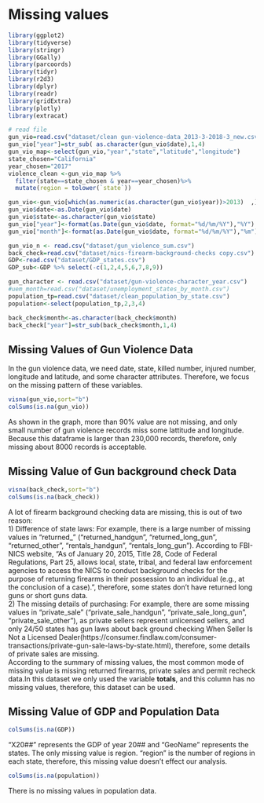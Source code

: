 # Missing values

```r
library(ggplot2)
library(tidyverse)
library(stringr)
library(GGally)
library(parcoords)
library(tidyr)
library(r2d3)
library(dplyr)
library(readr)
library(gridExtra)
library(plotly)
library(extracat)
```

```r
# read file
gun_vio=read.csv("dataset/clean gun-violence-data_2013-3-2018-3_new.csv")
gun_vio["year"]=str_sub( as.character(gun_vio$date),1,4)
gun_vio_map<-select(gun_vio,"year","state","latitude","longitude")
state_chosen="California"
year_chosen="2017"
violence_clean <-gun_vio_map %>%
  filter(state==state_chosen & year==year_chosen)%>%
  mutate(region = tolower(`state`))

gun_vio<-gun_vio[which(as.numeric(as.character(gun_vio$year))>2013)  ,]
gun_vio$date<-as.Date(gun_vio$date)
gun_vio$state<-as.character(gun_vio$state)
gun_vio["year"]<-format(as.Date(gun_vio$date, format="%d/%m/%Y"),"%Y")
gun_vio["month"]<-format(as.Date(gun_vio$date, format="%d/%m/%Y"),"%m")

gun_vio_n <- read.csv("dataset/gun_violence_sum.csv")
back_check=read.csv("dataset/nics-firearm-background-checks copy.csv")
GDP<-read.csv("dataset/GDP_states.csv")
GDP_sub<-GDP %>% select(-c(1,2,4,5,6,7,8,9))

gun_character <- read.csv("dataset/gun-violence-character_year.csv")
#uem_month=read.csv("dataset/unemployment_states_by_month.csv")
population_tp=read.csv("dataset/clean_population_by_state.csv")
population<-select(population_tp,2,3,4)

back_check$month<-as.character(back_check$month)
back_check["year"]=str_sub(back_check$month,1,4)
```


## Missing Values of Gun Violence Data  

In the gun violence data, we need date, state, killed number, injured number, longitude and latitude, and some character attributes. Therefore, we focus on the missing pattern of these variables. 

```r
visna(gun_vio,sort="b")
colSums(is.na(gun_vio))
```

As shown in the graph, more than 90% value are not missing, and only small number of gun violence records miss some lattitude and longitude. Because this dataframe is larger than 230,000 records, therefore, only missing about 8000 records is acceptable.  

## Missing Value of Gun background check Data  

```r
visna(back_check,sort="b")
colSums(is.na(back_check))
```

A lot of firearm background checking data are missing, this is out of two reason:   
1) Difference of state laws: For example, there is a large number of missing values in "returned_" ("returned_handgun", "returned_long_gun", "returned_other", "rentals_handgun", "rentals_long_gun"). According to FBI-NICS website, "As of January 20, 2015, Title 28, Code of Federal Regulations, Part 25, allows local, state, tribal, and federal law enforcement agencies to access the NICS to conduct background checks for the purpose of returning firearms in their possession to an individual (e.g., at the conclusion of a case). ", therefore, some states don't have returned long guns or short guns data.   
2) The missing details of purchasing: For example, there are some missing values in "private_sale" ("private_sale_handgun", "private_sale_long_gun", "private_sale_other"), as private sellers represent unlicensed sellers, and only 24/50 states has gun laws about back ground checking When Seller Is Not a Licensed Dealer(https://consumer.findlaw.com/consumer-transactions/private-gun-sale-laws-by-state.html), therefore, some details of private sales are missing.  
According to the summary of missing values, the most common mode of missing value is missing returned firearms, private sales and permit recheck data.In this dataset we only used the variable **totals**, and this column has no missing values, therefore, this dataset can be used.  

## Missing Value of GDP and Population Data  

```r
colSums(is.na(GDP))
```
"X20##" represents the GDP of year 20## and "GeoName" represents the states. The only missing value is region. "region" is the number of regions in each state, therefore, this missing value doesn't effect our analysis.  

```r
colSums(is.na(population))
```
There is no missing values in population data.  